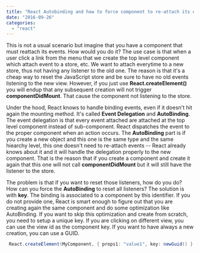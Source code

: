 ```yaml
---
title: "React Autobinding and how to force component to re-attach its events"
date: "2016-09-26"
categories: 
  - "react"
---
```


This is not a usual scenario but imagine that you have a component that must reattach its events. How would you do it? The use case is that when a user click a link from the menu that we create the top level component which attach event to a store, etc. We want to attach everytime to a new store, thus not having any listener to the old one. The reason is that it's a cheap way to reset the JavaScript store and be sure to have no old events listening to the new view. However, if you just use **React.createElement()** you will endup that any subsequent creation will not trigger **componentDidMount**. That cause the component not listening to the store.

Under the hood, React knows to handle binding events, even if it doesn't hit again the mounting method. It's called **Event Delegation** and **AutoBinding**. The event delegation is that every event attached are attached at the top level component instead of sub-component. React dispatches the event to the proper component when an action occurs. The **AutoBinding** part is if you create a new object and this one is the same type and the same hiearchy level, this one doesn't need to re-attach events -- React already knows about it and it will handle the delegation properly to the new component. That is the reason that if you create a component and create it again that this one will not call **componentDidMount** but it will still have the listener to the store.

The problem is that if you want to reset those listeners, how do you do? How can you force the **AutoBinding** to reset all listeners? The solution is with **key**. The binding is associated to a component by this identifier. If you do not provide one, React is smart enough to figure out that you are creating again the same component and do some optimization like AutoBinding. If you want to skip this optimization and create from scratch, you need to setup a unique key. If you are clicking on different view, you can use the view id as the component key. If you want to have always a new creation, you can use a GUID.


```csharp
 React.createElement(MyComponent, { props1: "value1", key: newGuid() } ); 
```
